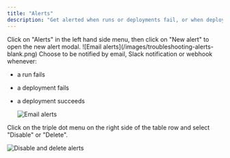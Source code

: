 ```yaml
---
title: "Alerts"
description: "Get alerted when runs or deployments fail, or when deployments succeed."
---
```


<Steps>

<Step title="Create a new alert">
Click on "Alerts" in the left hand side menu, then click on "New alert" to open the new alert modal.
  ![Email alerts](/images/troubleshooting-alerts-blank.png)
</Step>

<Step title="Choose your alert method">
Choose to be notified by email, Slack notification or webhook whenever:

- a run fails
- a deployment fails
- a deployment succeeds

  ![Email alerts](/images/troubleshooting-alerts-modal.png)
</Step>

<Step title="Delete or disable alerts">
Click on the triple dot menu on the right side of the table row and select "Disable" or "Delete".

  ![Disable and delete alerts](/images/troubleshooting-alerts-disable-delete.png)
</Step>

</Steps>
